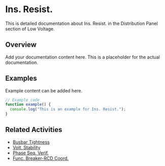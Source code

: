 # Ins. Resist.

This is detailed documentation about Ins. Resist. in the Distribution Panel section of Low Voltage.

## Overview

Add your documentation content here. This is a placeholder for the actual documentation.

## Examples

Example content can be added here.

```typescript
// Example code
function example() {
  console.log("This is an example for Ins. Resist.");
}
```

## Related Activities

- [Busbar Tightness](/docs/low-voltage/distribution-panel/busbar-tightness)
- [Volt. Stability](/docs/low-voltage/distribution-panel/volt-stability)
- [Phase Seq. Verif.](/docs/low-voltage/distribution-panel/phase-seq-verif)
- [Func. Breaker-RCD Coord.](/docs/low-voltage/distribution-panel/func-breaker-rcd-coord)
